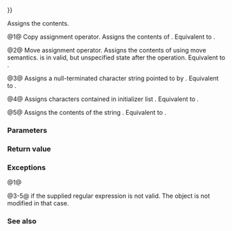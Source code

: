 {{cpp/regex/basic_regex/title|operator{{=}}}}
{{cpp/regex/basic_regex/navbar}}
{{dcl begin}}
{{dcl header|regex}}
{{dcl|num=1|since=c++11|1=
basic_regex&amp; operator=( const basic_regex&amp; other );
}}
{{dcl|num=2|since=c++11|1=
basic_regex&amp; operator=( basic_regex&amp;&amp; other ) noexcept;
}}
{{dcl|num=3|since=c++11|1=
basic_regex&amp; operator=( const CharT* ptr );
}}
{{dcl|num=4|since=c++11|1=
basic_regex&amp; operator=( std::initializer_list&lt;CharT&gt; il );
}}
{{dcl|num=5|since=c++11|1=
template&lt; class ST, class SA &gt;
basic_regex&amp; operator=( const std::basic_string&lt;CharT,ST,SA&gt;&amp; p );
}}
{{dcl end}}

Assigns the contents.

@1@ Copy assignment operator. Assigns the contents of {{c|other}}. Equivalent to {{c|assign(other);}}.

@2@ Move assignment operator. Assigns the contents of {{c|other}} using move semantics. {{c|other}} is in valid, but unspecified state after the operation. Equivalent to {{c|assign(other);}}.

@3@ Assigns a null-terminated character string pointed to by {{c|ptr}}. Equivalent to {{c|assign(ptr);}}.

@4@ Assigns characters contained in initializer list {{c|il}}. Equivalent to {{c|assign(il);}}.

@5@ Assigns the contents of the string {{c|p}}. Equivalent to {{c|assign(p);}}.

===Parameters===
{{par begin}}
{{par|other|another regex object}}
{{par|ptr|pointer to a null-terminated character string}}
{{par|il|initializer list containing characters to assign}}
{{par|p|string containing characters to assign}}
{{par end}}

===Return value===
{{c|*this}}

===Exceptions===
@1@ {{cpp/impldef exception item}}

@3-5@ {{lc|std::regex_error}} if the supplied regular expression is not valid. The object is not modified in that case.

===See also===
{{dsc begin}}
{{dsc inc|cpp/regex/basic_regex/dsc assign}}
{{dsc end}}

{{langlinks|de|es|fr|it|ja|pt|ru|zh}}